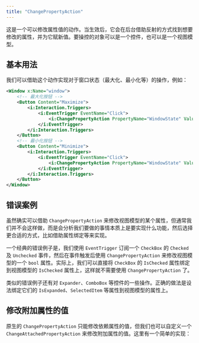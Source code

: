 ```yaml
---
title: "ChangePropertyAction"
---
```


这是一个可以修改属性值的动作。当生效后，它会在后台借助反射的方式找到想要修改的属性，并为它赋新值。要操控的对象可以是一个控件，也可以是一个视图模型。

## 基本用法

我们可以借助这个动作实现对于窗口状态（最大化、最小化等）的操作，例如：

```xml
<Window x:Name="window">
    <!-- 最大化按钮 -->
    <Button Content="Maximize">
        <i:Interaction.Triggers>
            <i:EventTrigger EventName="Click">
                <i:ChangePropertyAction PropertyName="WindowState" Value="Maximized" TargetObject="{Binding ElementName=window}"/>
            </i:EventTrigger>
        </i:Interaction.Triggers>
    </Button>
    <!-- 最小化按钮 -->
    <Button Content="Minimize">
        <i:Interaction.Triggers>
            <i:EventTrigger EventName="Click">
                <i:ChangePropertyAction PropertyName="WindowState" Value="Minimized" TargetObject="{Binding ElementName=window}"/>
            </i:EventTrigger>
        </i:Interaction.Triggers>
    </Button>
</Window>
```

## 错误案例

虽然确实可以借助 `ChangePropertyAction` 来修改视图模型的某个属性，但通常我们并不会这样做，而是会分析我们要做的事情本质上是要实现什么功能，然后选择更合适的方式，比如借助属性绑定等来实现。

一个经典的错误例子是，我们使用 `EventTrigger` 订阅一个 `CheckBox` 的 `Checked` 及 `Unchecked` 事件，然后在事件触发后使用 `ChangePropertyAction` 来修改视图模型的一个 `bool` 属性。实际上，我们可以直接将 `CheckBox` 的 `IsChecked` 属性绑定到视图模型的 `IsChecked` 属性上，这样就不需要使用 `ChangePropertyAction` 了。

类似的错误例子还有对 `Expander`、`ComboBox` 等控件的一些操作。正确的做法是设法绑定它们的 `IsExpanded`、`SelectedItem` 等属性到视图模型的属性上。

## 修改附加属性的值

原生的 `ChangePropertyAction` 只能修改依赖属性的值，但我们也可以自定义一个 `ChangeAttachedPropertyAction` 来修改附加属性的值。这里有一个简单的实现：

<Card title="GitHub Gist - ChangeAttachedPropertyAction.cs" href="https://gist.github.com/BYJRK/1220906e7c4b6cb863ec6d204abcb2a6" />
